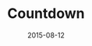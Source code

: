 ---
title: "Countdown"
date: 2015-08-12
class: "countdown-project"
static: true
link: "countdown/countdown.html"
---